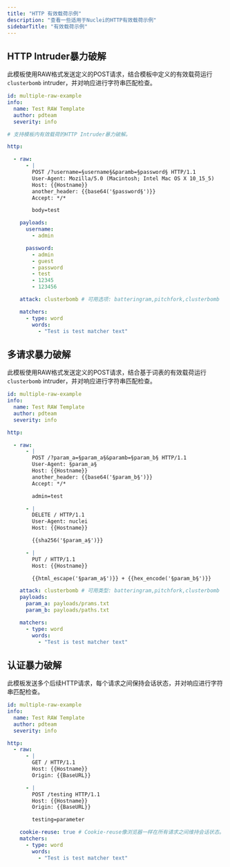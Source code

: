 ```yaml
---
title: "HTTP 有效载荷示例"
description: "查看一些适用于Nuclei的HTTP有效载荷示例"
sidebarTitle: "有效载荷示例"
---
```


## HTTP Intruder暴力破解

此模板使用RAW格式发送定义的POST请求，结合模板中定义的有效载荷运行`clusterbomb` intruder，并对响应进行字符串匹配检查。


```yaml
id: multiple-raw-example
info:
  name: Test RAW Template
  author: pdteam
  severity: info

# 支持模板内有效载荷的HTTP Intruder暴力破解。

http:

  - raw:
      - |
        POST /?username=§username§&paramb=§password§ HTTP/1.1
        User-Agent: Mozilla/5.0 (Macintosh; Intel Mac OS X 10_15_5)
        Host: {{Hostname}}
        another_header: {{base64('§password§')}}
        Accept: */*

        body=test

    payloads:
      username:
        - admin

      password:
        - admin
        - guest
        - password
        - test
        - 12345
        - 123456

    attack: clusterbomb # 可用选项: batteringram,pitchfork,clusterbomb

    matchers:
      - type: word
        words:
          - "Test is test matcher text"
```

## 多请求暴力破解

此模板使用RAW格式发送定义的POST请求，结合基于词表的有效载荷运行`clusterbomb` intruder，并对响应进行字符串匹配检查。

```yaml
id: multiple-raw-example
info:
  name: Test RAW Template
  author: pdteam
  severity: info

http:

  - raw:
      - |
        POST /?param_a=§param_a§&paramb=§param_b§ HTTP/1.1
        User-Agent: §param_a§
        Host: {{Hostname}}
        another_header: {{base64('§param_b§')}}
        Accept: */*

        admin=test

      - |
        DELETE / HTTP/1.1
        User-Agent: nuclei
        Host: {{Hostname}}

        {{sha256('§param_a§')}} 

      - |
        PUT / HTTP/1.1
        Host: {{Hostname}}

        {{html_escape('§param_a§')}} + {{hex_encode('§param_b§')}}

    attack: clusterbomb # 可用类型: batteringram,pitchfork,clusterbomb
    payloads:
      param_a: payloads/prams.txt
      param_b: payloads/paths.txt

    matchers:
      - type: word
        words:
          - "Test is test matcher text"
```

## 认证暴力破解

此模板发送多个后续HTTP请求，每个请求之间保持会话状态，并对响应进行字符串匹配检查。

```yaml
id: multiple-raw-example
info:
  name: Test RAW Template
  author: pdteam
  severity: info

http:
  - raw:
      - |
        GET / HTTP/1.1
        Host: {{Hostname}}
        Origin: {{BaseURL}}

      - |
        POST /testing HTTP/1.1
        Host: {{Hostname}}
        Origin: {{BaseURL}}

        testing=parameter

    cookie-reuse: true # Cookie-reuse像浏览器一样在所有请求之间维持会话状态。
    matchers:
      - type: word
        words:
          - "Test is test matcher text"
```
